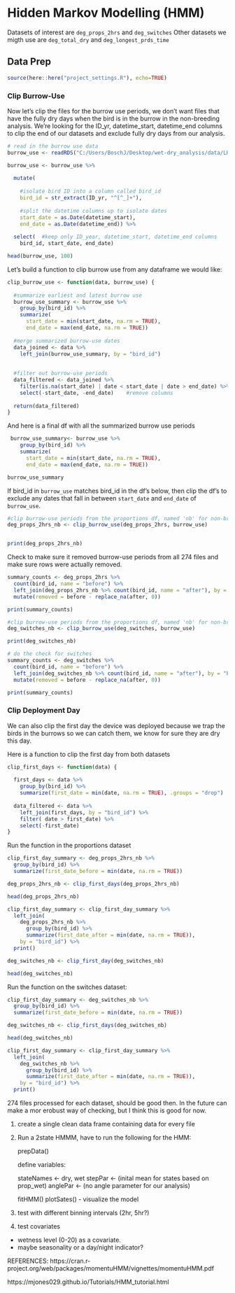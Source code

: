 # Hidden Markov Modelling (HMM)


Datasets of interest are `deg_props_2hrs` and `deg_switches`
Other datasets we migth use are `deg_total_dry` and `deg_longest_prds_time`

## Data Prep

```r
source(here::here("project_settings.R"), echo=TRUE)
```

### Clip Burrow-Use

Now let's clip the files for the burrow use periods, we don't want files that have the fully dry days when the bird is in the burrow in the non-breeding analysis. We're looking for the ID_yr, datetime_start, datetime_end columns to clip the end of our datasets and exclude fully dry days from our analysis.

```r

# read in the burrow use data
burrow_use <- readRDS("C:/Users/BoschJ/Desktop/wet-dry_analysis/data/LHSP_burrowUse_returnOnly.rds")

burrow_use <- burrow_use %>%
  
  mutate(  
    
    #isolate bird ID into a column called bird_id
    bird_id = str_extract(ID_yr, "^[^_]+"),
    
    #split the datetime columns up to isolate dates
    start_date = as.Date(datetime_start),
    end_date = as.Date(datetime_end)) %>%
  
  select(  #keep only ID_year, datetime_start, datetime_end columns
    bird_id, start_date, end_date) 

head(burrow_use, 100)

```


Let's build a function to clip burrow use from any dataframe we would like:

```r

clip_burrow_use <- function(data, burrow_use) {
  
  #summarize earliest and latest burrow use
  burrow_use_summary <- burrow_use %>%
    group_by(bird_id) %>%
    summarize(
      start_date = min(start_date, na.rm = TRUE),
      end_date = max(end_date, na.rm = TRUE))
  
  #merge summarized burrow-use dates
  data_joined <- data %>%
    left_join(burrow_use_summary, by = "bird_id")
  
  
  #filter out burrow-use periods
  data_filtered <- data_joined %>%
    filter(is.na(start_date) | date < start_date | date > end_date) %>%
    select(-start_date, -end_date)    #remove columns 
  
  return(data_filtered)
}

```

And here is a final df with all the summarized burrow use periods
```r

 burrow_use_summary<- burrow_use %>%
    group_by(bird_id) %>%
    summarize(
      start_date = min(start_date, na.rm = TRUE),
      end_date = max(end_date, na.rm = TRUE))

burrow_use_summary
```

If bird_id in `burrow_use` matches bird_id in the df's below, then clip the df's to exclude any dates that fall in between `start_date` and `end_date` of `burrow_use`. 
```r

#clip burrow-use periods from the proportions df, named 'nb' for non-breeding
deg_props_2hrs_nb <- clip_burrow_use(deg_props_2hrs, burrow_use)


print(deg_props_2hrs_nb)

```

Check to make sure it removed burrow-use periods from all 274 files and make sure rows were actually removed.

```r
summary_counts <- deg_props_2hrs %>%
  count(bird_id, name = "before") %>%
  left_join(deg_props_2hrs_nb %>% count(bird_id, name = "after"), by = "bird_id") %>%
  mutate(removed = before - replace_na(after, 0))

print(summary_counts)
```

```r

#clip burrow-use periods from the proportions df, named 'nb' for non-breeding
deg_switches_nb <- clip_burrow_use(deg_switches, burrow_use)

print(deg_switches_nb)

```

```r

# do the check for switches
summary_counts <- deg_switches %>%
  count(bird_id, name = "before") %>%
  left_join(deg_switches_nb %>% count(bird_id, name = "after"), by = "bird_id") %>%
  mutate(removed = before - replace_na(after, 0))

print(summary_counts)
```


### Clip Deployment Day

We can also clip the first day the device was deployed because we trap the birds in the burrows so we can catch them, we know for sure they are dry this day.

Here is a function to clip the first day from both datasets
```r

clip_first_days <- function(data) {
  
  first_days <- data %>%
    group_by(bird_id) %>%
    summarize(first_date = min(date, na.rm = TRUE), .groups = "drop")
  
  data_filtered <- data %>%
    left_join(first_days, by = "bird_id") %>%
    filter( date > first_date) %>%
    select(-first_date)
}

```

Run the function in the proportions dataset 

```r
clip_first_day_summary <- deg_props_2hrs_nb %>%
  group_by(bird_id) %>%
  summarize(first_date_before = min(date, na.rm = TRUE))
```


```r
deg_props_2hrs_nb <- clip_first_days(deg_props_2hrs_nb)

head(deg_props_2hrs_nb)
```
```r
clip_first_day_summary <- clip_first_day_summary %>%
  left_join(
    deg_props_2hrs_nb %>%
      group_by(bird_id) %>%
      summarize(first_date_after = min(date, na.rm = TRUE)),
    by = "bird_id") %>%
  print()
```


```r

deg_switches_nb <- clip_first_day(deg_switches_nb)

head(deg_switches_nb)

```


Run the function on the switches dataset:
```r
clip_first_day_summary <- deg_switches_nb %>%
  group_by(bird_id) %>%
  summarize(first_date_before = min(date, na.rm = TRUE))
```


```r
deg_switches_nb <- clip_first_days(deg_switches_nb)

head(deg_switches_nb)
```

```r
clip_first_day_summary <- clip_first_day_summary %>%
  left_join(
    deg_switches_nb %>%
      group_by(bird_id) %>%
      summarize(first_date_after = min(date, na.rm = TRUE)),
    by = "bird_id") %>%
  print()
```
274 files processed for each dataset, should be good then. 
In the future can make a mor erobust way of checking, but I think this is good for now.


1)  create a single clean data frame containing data for every file


2)  Run a 2state HMMM, have to run the following for the HMM:

    prepData()
    
    define variables:
    
    stateNames <- dry, wet
    stepPar <- (inital mean for states based on prop_wet)
    anglePar <- (no angle parameter for our analysis)
    
    fitHMM()
    plotSates() - visualize the model


3) test with different binning intervals (2hr, 5hr?)

4) test covariates

  * wetness level (0-20) as a covariate.
  * maybe seasonality or a day/night indicator?

REFERENCES: 
https://cran.r-project.org/web/packages/momentuHMM/vignettes/momentuHMM.pdf

https://mjones029.github.io/Tutorials/HMM_tutorial.html